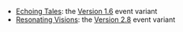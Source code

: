 {{Disambiguation}}
* [[Echoing Tales/Story|Echoing Tales]]: the [[Version 1.6]] event variant
* [[Resonating Visions/Story|Resonating Visions]]: the [[Version 2.8]] event variant